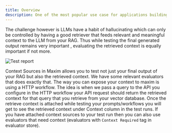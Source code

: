 ```yaml
---
title: Overview
description: One of the most popular use case for applications building on top of Large Language Models is building a RAG architecture. RAG enables you to give LLMs access to your data so that the answers the LLM generates are grounded in your data. 
---
```


The challenge however is LLMs have a habit of hallucinating which can only be controlled by having a good retriever that feeds relevant and meaningful context to the LLM from your RAG. Thus while testing the final generated output remains very important , evaluating the retrieved context is equally important if not more. 

<img src="./Library/context-source/context-overview/img1.png" alt="Test report" />

Context Sources in Maxim allows you to test not just your final output of your RAG but also the retrieved context. We have some relevant evaluators that does exactly that. The way you can expose your context to maxim is using a HTTP workflow. The idea is when we pass a query to the API you configure in the HTTP workflow your API request should return the retrieved context for that query that you retrieve from your vector database. Once the retrieve context is attached while testing your prompts/workflows you will get to see the retrieved context under Context column in the test runs. If you have attached context sources to your test run then you can also use evaluators that need context (evaluators with <code>Context Required</code> tag in evaluator store).




<Cards>
  <Card title="Connect RAG context" href="" />
  <Card title="Use context" href="" />
  
</Cards>